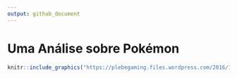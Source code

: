 ```yaml
---
output: github_document
---
```


<!-- README.md is generated from README.Rmd. Please edit that file -->

# Uma Análise sobre Pokémon

```r
knitr::include_graphics("https://plebegaming.files.wordpress.com/2016/10/nintendo-pokemon.jpg")
```



